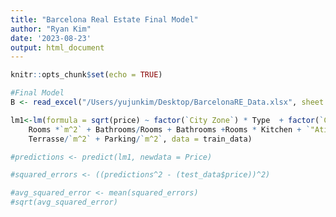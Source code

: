 ```yaml
---
title: "Barcelona Real Estate Final Model"
author: "Ryan Kim"
date: '2023-08-23'
output: html_document
---
```


```r
knitr::opts_chunk$set(echo = TRUE)
```


```r
#Final Model
B <- read_excel("/Users/yujunkim/Desktop/BarcelonaRE_Data.xlsx", sheet = 2)

lm1<-lm(formula = sqrt(price) ~ factor(`City Zone`) * Type  + factor(`City Zone`)+
    Rooms *`m^2` + Bathrooms/Rooms + Bathrooms +Rooms * Kitchen + `"Atico"`/`m^2` + 
    Terrasse/`m^2` + Parking/`m^2`, data = train_data)

#predictions <- predict(lm1, newdata = Price)

#squared_errors <- ((predictions^2 - (test_data$price))^2)

#avg_squared_error <- mean(squared_errors)
#sqrt(avg_squared_error)
```
